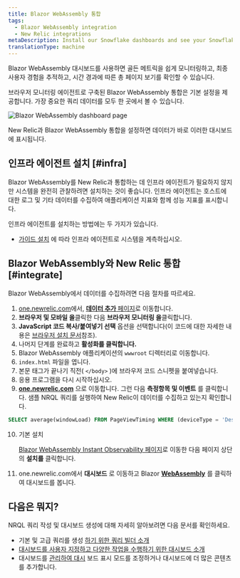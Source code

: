 ```yaml
---
title: Blazor WebAssembly 통합
tags:
  - Blazor WebAssembly integration
  - New Relic integrations
metaDescription: Install our Snowflake dashboards and see your Snowflake data in New Relic.
translationType: machine
---
```



Blazor WebAssembly 대시보드를 사용하면 골든 메트릭을 쉽게 모니터링하고, 최종 사용자 경험을 추적하고, 시간 경과에 따른 총 페이지 보기를 확인할 수 있습니다.

브라우저 모니터링 에이전트로 구축된 Blazor WebAssembly 통합은 기본 설정을 제공합니다. <InlinePopover type="dashboards"/>가장 중요한 쿼리 데이터를 모두 한 곳에서 볼 수 있습니다.

<img
  title="Blazor WebAssembly dashboard"
  alt="Blazor WebAssembly dashboard page"
  src={infrastructureBlazorWebAssemblyDashboard}
/>

<figcaption>
  New Relic과 Blazor WebAssembly 통합을 설정하면 데이터가 바로 이러한 대시보드에 표시됩니다.
</figcaption>

## 인프라 에이전트 설치 [#infra]

Blazor WebAssembly를 New Relic과 통합하는 데 인프라 에이전트가 필요하지 않지만 시스템을 완전히 관찰하려면 설치하는 것이 좋습니다. 인프라 에이전트는 호스트에 대한 로그 및 기타 데이터를 수집하여 애플리케이션 지표와 함께 성능 지표를 표시합니다.

인프라 에이전트를 설치하는 방법에는 두 가지가 있습니다.

* [가이드 설치](https://one.newrelic.com/launcher/catalog-pack-details.launcher/?pane=eyJuZXJkbGV0SWQiOiJucjEtY29yZS5saXN0aW5nIn0=&cards%5B0%5D=eyJuZXJkbGV0SWQiOiJucjEtaW5zdGFsbC1uZXdyZWxpYy5ucjEtaW5zdGFsbC1uZXdyZWxpYyJ9) 에 따라 인프라 에이전트로 시스템을 계측하십시오.

## Blazor WebAssembly와 New Relic 통합 [#integrate]

Blazor WebAssembly에서 데이터를 수집하려면 다음 절차를 따르세요.

1. [one.newrelic.com](https://one.newrelic.com)에서, [**데이터 추가** 페이지](https://one.newrelic.com/marketplace)로 이동합니다.
2. **브라우저 및 모바일 을**클릭한 다음 **브라우저 모니터링 을**클릭합니다.
3. **JavaScript 코드 복사/붙여넣기 선택** 옵션을 선택합니다(이 코드에 대한 자세한 내용은 [브라우저 설치 문서](/docs/browser/browser-monitoring/installation/install-browser-monitoring-agent)참조).
4. 나머지 단계를 완료하고 **활성화를 클릭합니다.**
5. Blazor WebAssembly 애플리케이션의 `wwwroot` 디렉터리로 이동합니다.
6. `index.html` 파일을 엽니다.
7. 본문 태그가 끝나기 직전( `</body>` )에 브라우저 코드 스니펫을 붙여넣습니다.
8. 응용 프로그램을 다시 시작하십시오.
9. **[one.newrelic.com](https://one.newrelic.com/all-capabilities)** 으로 이동합니다. 그런 다음 **측정항목 및 이벤트** 를 클릭합니다. 샘플 NRQL 쿼리를 실행하여 New Relic이 데이터를 수집하고 있는지 확인합니다.

```sql
SELECT average(windowLoad) FROM PageViewTiming WHERE (deviceType = 'Desktop') FACET `userAgentName` SINCE 604800 seconds AGO TIMESERIES
```

10. 기본 설치

    <InlinePopover type="dashboards"/>

    [Blazor WebAssembly Instant Observability 페이지](https://newrelic.com/instant-observability/blazor-web-assembly)로 이동한 다음 페이지 상단의 **설치를** 클릭합니다.

11. one.newrelic.com에서 **대시보드** 로 이동하고 Blazor **[WebAssembly](https://one.newrelic.com/all-capabilities)** 를 클릭하여 대시보드를 봅니다.

## 다음은 뭐지?

NRQL 쿼리 작성 및 대시보드 생성에 대해 자세히 알아보려면 다음 문서를 확인하세요.

* 기본 및 고급 쿼리를 생성 [하기 위한 쿼리 빌더 소개](/docs/query-your-data/explore-query-data/query-builder/introduction-query-builder)
* [대시보드를 사용자 지정하고 다양한 작업을 수행하기 위한 대시보드 소개](/docs/query-your-data/explore-query-data/dashboards/introduction-dashboards)
* 대시보드를 [관리하여 대시](/docs/query-your-data/explore-query-data/dashboards/manage-your-dashboard) 보드 표시 모드를 조정하거나 대시보드에 더 많은 콘텐츠를 추가합니다.